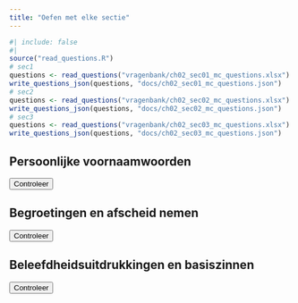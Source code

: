 ```yaml
---
title: "Oefen met elke sectie"
---
```



```r
#| include: false
#| 
source("read_questions.R")
# sec1
questions <- read_questions("vragenbank/ch02_sec01_mc_questions.xlsx")
write_questions_json(questions, "docs/ch02_sec01_mc_questions.json")
# sec2
questions <- read_questions("vragenbank/ch02_sec02_mc_questions.xlsx")
write_questions_json(questions, "docs/ch02_sec02_mc_questions.json")
# sec3
questions <- read_questions("vragenbank/ch02_sec03_mc_questions.xlsx")
write_questions_json(questions, "docs/ch02_sec03_mc_questions.json")
```


<!-- Section Header -->
## Persoonlijke voornaamwoorden 

<!-- Quiz 1 -->
<div id="quiz1">
  <p class="question"></p>
  <div class="options"></div>
  <button class="check-answer-button">Controleer</button>
  <p class="result" style="display: none;"></p>
</div>

<!-- Section Header -->
## Begroetingen en afscheid nemen

<!-- Quiz 2 -->
<div id="quiz2">
  <p class="question"></p>
  <div class="options"></div>
  <button class="check-answer-button">Controleer</button>
  <p class="result" style="display: none;"></p>
</div>

<!-- Section Header -->
## Beleefdheidsuitdrukkingen en basiszinnen

<!-- Quiz 3 -->
<div id="quiz3">
  <p class="question"></p>
  <div class="options"></div>
  <button class="check-answer-button">Controleer</button>
  <p class="result" style="display: none;"></p>
</div>






<script>
function createQuiz(quizID, jsonURL) {
  const quizElement = document.getElementById(quizID);

  const questionElement = quizElement.getElementsByClassName('question')[0];
  const optionsElement = quizElement.getElementsByClassName('options')[0];
  const resultElement = quizElement.getElementsByClassName('result')[0];
  const checkAnswerButton = quizElement.getElementsByClassName('check-answer-button')[0];

  let quizData = [];
  let currentOptions = [];

  fetch(jsonURL)
    .then((response) => response.json())
    .then((data) => {
      quizData = data;
      loadQuestion();
    });

  function shuffleArray(array) {
    for (let i = array.length - 1; i > 0; i--) {
      const j = Math.floor(Math.random() * (i + 1));
      [array[i], array[j]] = [array[j], array[i]];
    }
  }

  function loadQuestion() {
    const randomIndex = Math.floor(Math.random() * quizData.length);
    const question = quizData[randomIndex].question;
    const options = quizData[randomIndex].options.split('; ');
    shuffleArray(options);
    currentOptions = options;

    questionElement.textContent = question;

    optionsElement.innerHTML = '';

    options.forEach((option, index) => {
      const radioButton = document.createElement('input');
      radioButton.type = 'radio';
      radioButton.name = 'option';
      radioButton.id = `option${index}`;
      radioButton.value = option;

      const label = document.createElement('label');
      label.htmlFor = `option${index}`;
      label.textContent = option;

      optionsElement.appendChild(radioButton);
      optionsElement.appendChild(label);
      optionsElement.appendChild(document.createElement('br'));
    });

    resultElement.style.display = 'none';
  }

  function checkAnswer() {
    const options = quizElement.querySelectorAll('input[name="option"]');
    let selectedOption = null;
    options.forEach((option) => {
      if (option.checked) {
        selectedOption = option.value;
      }
    });

    const currentQuestion = questionElement.textContent;
    const correctAnswer = quizData.find(
      (q) => q.question === currentQuestion
    ).correct_answer;

    if (
      selectedOption &&
      selectedOption.toLowerCase() === correctAnswer.toLowerCase()
    ) {
      resultElement.textContent = 'Correct!';
      resultElement.style.color = 'green';
    } else {
      resultElement.textContent =
        'Niet correct, het juiste antwoord is ' + correctAnswer + '.';
      resultElement.style.color = 'red';
    }
    resultElement.style.display = 'block';
    setTimeout(loadQuestion, 2000);
  }

  checkAnswerButton.onclick = checkAnswer;
}


// Initialize quizzes with different JSON files and unique identifiers
createQuiz('quiz1', 'ch02_sec01_mc_questions.json');
createQuiz('quiz2', 'ch02_sec02_mc_questions.json');
createQuiz('quiz3', 'ch02_sec02_mc_questions.json');
</script>




<!-- ## Alle vragen - Typen -->





<!-- <div> -->
<!--   <p id="question"></p> -->
<!--   <input type="text" id="answer-input"> -->
<!--   <button onclick="checkAnswer()">Controleer</button> -->
<!--   <p id="result" style="display: none;"></p> -->
<!-- </div> -->

<!-- <script> -->
<!--   let quizData = []; -->

<!--   function loadQuizData() { -->
<!--     fetch('ch02_combined_questions_answers.json') -->
<!--       .then(response => response.json()) -->
<!--       .then(data => { -->
<!--         quizData = data; -->
<!--         loadQuestion(); -->
<!--       }); -->
<!--   } -->

<!--   function loadQuestion() { -->
<!--     const randomIndex = Math.floor(Math.random() * quizData.length); -->
<!--     const question = quizData[randomIndex].question; -->
<!--     const answer = quizData[randomIndex].answer; -->
<!--     document.getElementById('question').textContent = question; -->
<!--     document.getElementById('answer-input').value = ''; -->
<!--     document.getElementById('result').style.display = 'none'; -->
<!--   } -->

<!--   function checkAnswer() { -->
<!--     const userInput = document.getElementById("answer-input").value; -->
<!--     const currentQuestion = document.getElementById('question').textContent; -->
<!--     const correctAnswer = quizData.find(q => q.question === currentQuestion).answer; -->
<!--     if (userInput.toLowerCase() === correctAnswer.toLowerCase()) { -->
<!--       document.getElementById('result').textContent = 'Correct!'; -->
<!--       document.getElementById('result').style.color = 'green'; -->
<!--     } else { -->
<!--       document.getElementById('result').textContent = 'Niet correct, het juiste antwoord is ' + correctAnswer + '.'; -->
<!--       document.getElementById('result').style.color = 'red'; -->
<!--     } -->
<!--     document.getElementById('result').style.display = 'block'; -->
<!--     setTimeout(loadQuestion, 2000); -->
<!--   } -->

<!--   loadQuizData(); -->
<!-- </script> -->
